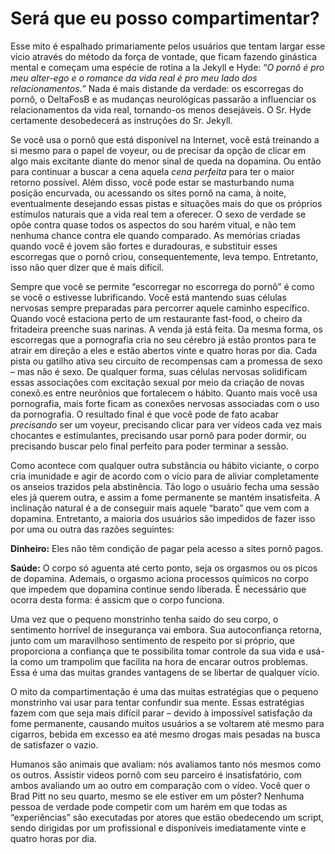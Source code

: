 # Será que eu posso compartimentar?

Esse mito é espalhado primariamente pelos usuários que tentam largar esse vício através do método da força de vontade, que ficam fazendo ginástica mental e começam uma espécie de rotina a la Jekyll e Hyde: "*O pornô é pro meu alter-ego e o romance da vida real é pro meu lado dos relacionamentos.*" Nada é mais distande da verdade: os escorregas do pornô, o DeltaFosB e as mudanças neurológicas passarão a influenciar os relacionamentos da vida real, tornando-os menos desejáveis. O Sr. Hyde certamente desobedecerá as instruções do Sr. Jekyll.

Se você usa o pornô que está disponível na Internet, você está treinando a si mesmo para o papel de voyeur, ou de precisar da opção de clicar em algo mais excitante diante do menor sinal de queda na dopamina. Ou então para continuar a buscar a cena aquela *cena perfeita* para ter o maior retorno possível. Além disso, você pode estar se masturbando numa posição encurvada, ou acessando os sites pornô na cama, à noite, eventualmente desejando essas pistas e situações mais do que os próprios estímulos naturais que a vida real tem a oferecer. O sexo de verdade se opõe contra quase todos os aspectos do sou harém vitual, e não tem nenhuma chance contra ele quando comparado. As memórias criadas quando você é jovem são fortes e duradouras, e substituir esses escorregas que o pornô criou, consequentemente, leva tempo. Entretanto, isso não quer dizer que é mais difícil.

Sempre que você se permite "escorregar no escorrega do pornô" é como se você o estivesse lubrificando. Você está mantendo suas células nervosas sempre preparadas para percorrer aquele caminho específico. Quando você estaciona perto de um restaurante fast-food, o cheiro da fritadeira preenche suas narinas. A venda já está feita. Da mesma forma, os escorregas que a pornografia cria no seu cérebro já estão prontos para te atrair em direção a eles e estão abertos vinte e quatro horas por dia. Cada pista ou gatilho ativa seu circuito de recompensas cam a promessa de sexo -- mas não é sexo. De qualquer forma, suas células nervosas solidificam essas associações com excitação sexual por meio da criação de novas conexõ.es entre neurônios que fortalecem o hábito. Quanto mais você usa pornografia, mais forte ficam as conexões nervosas associadas com o uso da pornografia. O resultado final é que você pode de fato acabar *precisando* ser um voyeur, precisando clicar para ver vídeos cada vez mais chocantes e estimulantes, precisando usar pornô para poder dormir, ou precisando buscar pelo final perfeito para poder terminar a sessão.

Como acontece com qualquer outra substância ou hábito viciante, o corpo cria imunidade e agir de acordo com o vício para de aliviar completamente os anseios trazidos pela abstinência. Tão logo o usuário fecha uma sessão eles já querem outra, e assim a fome permanente se mantém insatisfeita. A inclinação natural é a de conseguir mais aquele "barato" que vem com a dopamina. Entretanto, a maioria dos usuários são impedidos de fazer isso por uma ou outra das razões seguintes:

**Dinheiro:** Eles não têm condição de pagar pela acesso a sites pornô pagos.

**Saúde:** O corpo só aguenta até certo ponto, seja os orgasmos ou os picos de dopamina. Ademais, o orgasmo aciona processos químicos no corpo que impedem que dopamina continue sendo liberada. É necessário que ocorra desta forma: é assicm que o corpo funciona.

Uma vez que o pequeno monstrinho tenha saído do seu corpo, o sentimento horrível de insegurança vai embora. Sua autoconfiança retorna, junto com um maravilhoso sentimento de respeito por si próprio, que proporciona a confiança que te possibilita tomar controle da sua vida e usá-la como um trampolim que facilita na hora de encarar outros problemas. Essa é uma das muitas grandes vantagens de se libertar de qualquer vício.

O mito da compartimentação é uma das muitas estratégias que o pequeno monstrinho vai usar para tentar confundir sua mente. Essas estratégias fazem com que seja mais difícil parar -- devido à impossível satisfação da fome permanente, causando muitos usuários a se voltarem até mesmo para cigarros, bebida em excesso ea até mesmo drogas mais pesadas na busca de satisfazer o vazio.

Humanos são animais que avaliam: nós avaliamos tanto nós mesmos como os outros. Assistir videos pornô com seu parceiro é insatisfatório, com ambos avaliando um ao outro em comparação com o vídeo. Você quer o Brad Pitt no seu quarto, mesmo se ele estiver em um pôster? Nenhuma pessoa de verdade pode competir com um harém em que todas as "experiências" são executadas por atores que estäo obedecendo um script, sendo dirigidas por um profissional e disponíveis imediatamente vinte e quatro horas por dia.